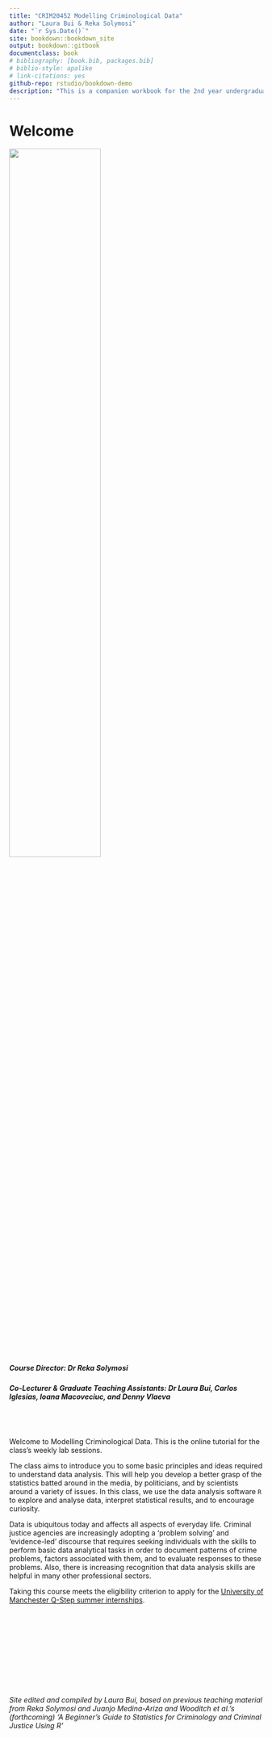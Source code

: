 ```yaml
--- 
title: "CRIM20452 Modelling Criminological Data"
author: "Laura Bui & Reka Solymosi"
date: "`r Sys.Date()`"
site: bookdown::bookdown_site
output: bookdown::gitbook
documentclass: book
# bibliography: [book.bib, packages.bib]
# biblio-style: apalike
# link-citations: yes
github-repo: rstudio/bookdown-demo
description: "This is a companion workbook for the 2nd year undergraduate module CRIM20452 Modelling Criminological Data at the University of Manchester"
---
```


# Welcome {-}

![](Images/UOM.jpg){width=60%}

<br>
<br>

##### Course Director: Dr Reka Solymosi {-}

##### Co-Lecturer & Graduate Teaching Assistants: Dr Laura Bui, Carlos Iglesias, Ioana Macoveciuc, and Denny Vlaeva {-}

<br>
<br>


Welcome to Modelling Criminological Data. This is the online tutorial for the class's weekly lab sessions.

The class aims to introduce you to some basic principles and ideas required to understand data analysis. This will help you develop a better grasp of the statistics batted around in the media, by politicians, and by scientists around a variety of issues. In this class, we use the data analysis software `R` to explore and analyse data, interpret statistical results, and to encourage curiosity.

Data is ubiquitous today and affects all aspects of everyday life. Criminal justice agencies are increasingly adopting a 'problem solving' and 'evidence-led' discourse that requires seeking individuals with the skills to perform basic data analytical tasks in order to document patterns of crime problems, factors associated with them, and to evaluate responses to these problems. Also, there is increasing recognition that data analysis skills are helpful in many other professional sectors.

Taking this course meets the eligibility criterion to apply for the [University of Manchester Q-Step summer internships](https://www.humanities.manchester.ac.uk/q-step/internships/).


<br>
<br>
<br>
<br>
<br>
<br>
<br>
<br>
<br>


*Site edited and compiled by Laura Bui, based on previous teaching material from Reka Solymosi and Juanjo Medina-Ariza and Wooditch et al.'s (forthcoming) 'A Beginner's Guide to Statistics for Criminology and Criminal Justice Using R'*
